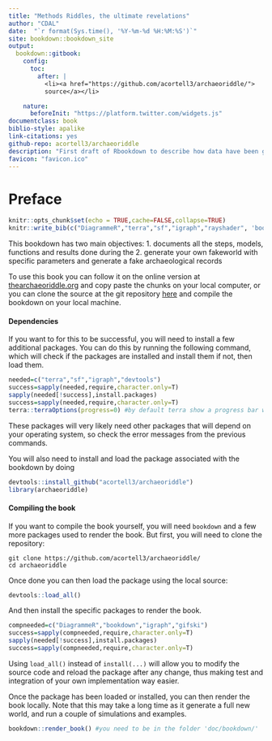 ```yaml
--- 
title: "Methods Riddles, the ultimate revelations"
author: "CDAL"
date:  "`r format(Sys.time(), '%Y-%m-%d %H:%M:%S')`"
site: bookdown::bookdown_site
output:
  bookdown::gitbook: 
    config:
      toc:
        after: |
          <li><a href="https://github.com/acortell3/archaeoriddle/">
          source</a></li>

    nature:
      beforeInit: "https://platform.twitter.com/widgets.js"
documentclass: book
biblio-style: apalike
link-citations: yes
github-repo: acortell3/archaeoriddle
description: "First draft of Rbookdown to describe how data have been generated"
favicon: "favicon.ico"
---
```


# Preface{-}

```r
knitr::opts_chunk$set(echo = TRUE,cache=FALSE,collapse=TRUE) 
knitr::write_bib(c("DiagrammeR","terra","sf","igraph","rayshader", 'bookdown'), 'packages.bib')
```

This bookdown has two main objectives:
1. documents all the steps, models, functions and results done during the 
2. generate your own fakeworld with specific parameters and generate a fake archaeological records


To use this book you can follow it on the online version at [thearchaeoriddle.org](https://thearchaeoriddle.org) and copy paste the chunks on your local computer,  or you can clone the source at the git repository [here](https://github.com/acortell3/archaeoriddle/) and compile the bookdown on your local machine.

#### Dependencies {-}

If you want to for this to be successful, you will need to install a few additional packages. You can do this by running the following command, which will check if the packages are installed and install them if not, then load them.

```r
needed=c("terra","sf","igraph","devtools") 
success=sapply(needed,require,character.only=T)
sapply(needed[!success],install.packages)
success=sapply(needed,require,character.only=T)
terra::terraOptions(progress=0) #by default terra show a progress bar when applying function to large raster, this messes with our output so we set it to zero to remove it.
```

These packages will very likely need other packages that will depend on your operating system, so check the error messages from the previous commands.

You will also need to install and load the package associated with the bookdown by doing

```r
devtools::install_github("acortell3/archaeoriddle")
library(archaeoriddle)
```

#### Compiling the book  {-}

If you want to compile the book yourself, you will need `bookdown` and a few more packages used to render the book. But first, you will need to clone the repository:

```
git clone https://github.com/acortell3/archaeoriddle/
cd archaeoriddle
```

Once done you can then load the package using the local source:

```r
devtools::load_all()
```

And then install the specific packages to render the book.


```r
compneeded=c("DiagrammeR","bookdown","igraph","gifski") 
success=sapply(compneeded,require,character.only=T)
sapply(needed[!success],install.packages)
success=sapply(compneeded,require,character.only=T)
```

Using `load_all()` instead of `install(...)` will allow you to modify the source code and reload the package after any change,  thus making test and integration of your own implementation way easier.


Once the package has been loaded or installed, you can then render the book locally. Note that this may take a long time as it generate a full new world, and run a couple of simulations and examples.

```r
bookdown::render_book() #you need to be in the folder 'doc/bookdown/' 
```

